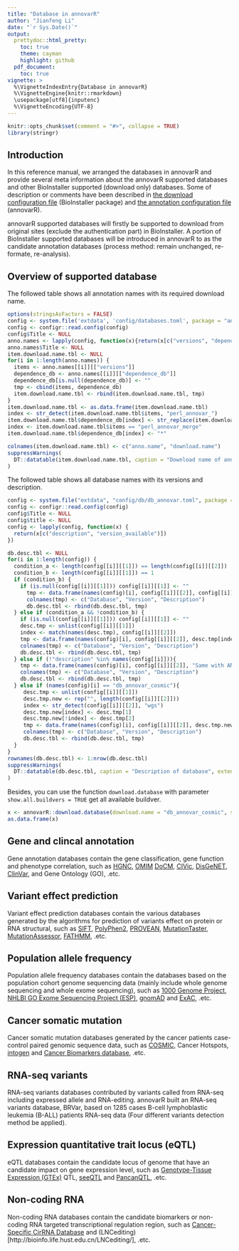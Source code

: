 ```yaml
---
title: "Database in annovarR"
author: "Jianfeng Li"
date: "`r Sys.Date()`"
output:
  prettydoc::html_pretty:
    toc: true
    theme: cayman
    highlight: github
  pdf_document:
    toc: true
vignette: >
  %\VignetteIndexEntry{Database in annovarR}
  %\VignetteEngine{knitr::rmarkdown}
  \usepackage[utf8]{inputenc}
  %\VignetteEncoding{UTF-8}
---
```


```r
knitr::opts_chunk$set(comment = "#>", collapse = TRUE)
library(stringr)
```

## Introduction

In this reference manual, we arranged the databases in annovarR and provide several meta information about the annovarR supported databases and other BioInstaller supported (download only) databases. Some of description or comments have been described in [the download configuration file](https://github.com/JhuangLab/BioInstaller/blob/master/inst/extdata/config/db/db_annovar.toml) (BioInstaller package) and [the annotation configuration file](https://github.com/JhuangLab/annovarR/blob/master/inst/extdata/config/databases.toml) (annovarR).

annovarR supported databases will firstly be supported to download from original sites (exclude the authentication part) in BioInstaller. A portion of BioInstaller supported databases will be introduced in annovarR to as the candidate annotation databases (process method: remain unchanged, re-formate, re-analysis).

## Overview of supported database

The followed table shows all annotation names with its required download name.

```r
options(stringsAsFactors = FALSE)
config <- system.file('extdata', 'config/databases.toml', package = "annovarR")
config <- configr::read.config(config)
config$Title <- NULL
anno.names <- lapply(config, function(x){return(x[c("versions", "dependence_db")])})
anno.names$Title <- NULL
item.download.name.tbl <- NULL
for(i in 1:length(anno.names)) {
  items <- anno.names[[i]][["versions"]]
  dependence_db <- anno.names[[i]][["dependence_db"]]
  dependence_db[is.null(dependence_db)] <- ""
  tmp <- cbind(items, dependence_db)
  item.download.name.tbl <- rbind(item.download.name.tbl, tmp)
}
item.download.name.tbl <- as.data.frame(item.download.name.tbl)
index <- str_detect(item.download.name.tbl$items, "perl_annovar_")
item.download.name.tbl$dependence_db[index] <- str_replace(item.download.name.tbl$items[index], "perl_annovar_", "db_annovar_")
index <- item.download.name.tbl$items == "perl_annovar_merge"
item.download.name.tbl$dependence_db[index] <- "*" 
```
```r
colnames(item.download.name.tbl) <- c("anno.name", "download.name")
suppressWarnings(
  DT::datatable(item.download.name.tbl, caption = "Download name of annovarR database.")
)
```

The followed table shows all database names with its versions and description.

```r
config <- system.file("extdata", "config/db/db_annovar.toml", package = "BioInstaller")
config <- configr::read.config(config)
config$Title <- NULL
config$title <- NULL
config <- lapply(config, function(x) {
  return(x[c("description", "version_available")])
})

db.desc.tbl <- NULL
for(i in 1:length(config)) {
  condition_a <- length(config[[i]][[1]]) == length(config[[i]][[2]])
  condition_b <- length(config[[i]][[1]]) == 1
  if (condition_b) {
    if (is.null(config[[i]][[1]])) config[[i]][[1]] <- ""
      tmp <- data.frame(names(config)[i], config[[i]][[2]], config[[i]][[1]])
      colnames(tmp) <- c("Database", "Version", "Description")
      db.desc.tbl <- rbind(db.desc.tbl, tmp)
  } else if (condition_a && !condition_b) {
    if (is.null(config[[i]][[1]])) config[[i]][[1]] <- ""
    desc.tmp <- unlist(config[[i]][[1]])
    index <- match(names(desc.tmp), config[[i]][[2]])
    tmp <- data.frame(names(config)[i], config[[i]][[2]], desc.tmp[index])
    colnames(tmp) <- c("Database", "Version", "Description")
    db.desc.tbl <- rbind(db.desc.tbl, tmp)
  } else if (!"description" %in% names(config[[i]])){
    tmp <- data.frame(names(config)[i], config[[i]][[2]], "Same with ANNOVAR item")
    colnames(tmp) <- c("Database", "Version", "Description")
    db.desc.tbl <- rbind(db.desc.tbl, tmp)
  } else if (names(config)[i] == "db_annovar_cosmic"){
     desc.tmp <- unlist(config[[i]][[1]])
     desc.tmp.new <- rep("", length(config[[i]][[2]]))
     index <- str_detect(config[[i]][[2]], "wgs")
     desc.tmp.new[index] <- desc.tmp[1]
     desc.tmp.new[!index] <- desc.tmp[2]
     tmp <- data.frame(names(config)[i], config[[i]][[2]], desc.tmp.new)
     colnames(tmp) <- c("Database", "Version", "Description")
     db.desc.tbl <- rbind(db.desc.tbl, tmp)
  }
}
rownames(db.desc.tbl) <- 1:nrow(db.desc.tbl)
suppressWarnings(
  DT::datatable(db.desc.tbl, caption = "Description of database", extensions = c("Buttons", "FixedColumns", "Responsive"))
)
```

Besides, you can use the function `download.database` with parameter `show.all.buildvers = TRUE` get all available buildver.

```r
x <- annovarR::download.database(download.name = "db_annovar_cosmic", show.all.buildvers = TRUE)
as.data.frame(x)
```

## Gene and clincal annotation

Gene annotation databases contain the gene classification, gene function and phenotype correlation, such as [HGNC](https://www.genenames.org/), [OMIM](http://www.omim.org/) [DoCM](http://docm.genome.wustl.edu/), [CIVic](https://civic.genome.wustl.edu/), [DisGeNET](http://www.disgenet.org/web/DisGeNET/menu/browser?1), [ClinVar](https://www.ncbi.nlm.nih.gov/clinvar/), and Gene Ontology (GO), .etc.

## Variant effect prediction

Variant effect prediction databases contain the various databases generated by the algorithms for prediction of variants effect on protein or RNA structural, such as [SIFT](http://sift.jcvi.org/), [PolyPhen2](http://genetics.bwh.harvard.edu/pph2/), [PROVEAN](http://provean.jcvi.org), [MutationTaster](http://www.mutationtaster.org/), [MutationAssessor](http://mutationassessor.org/r3/), [FATHMM](http://fathmm.biocompute.org.uk/), .etc.

## Population allele frequency

Population allele frequency databases contain the databases based on the population cohort genome sequencing data (mainly include whole genome sequencing and whole exome sequencing), such as [1000 Genome Project](https://www.ncbi.nlm.nih.gov/projects/faspftp/1000genomes/), [NHLBI GO Exome Sequencing Project (ESP)](https://esp.gs.washington.edu/drupal/), [gnomAD](http://gnomad.broadinstitute.org/) and [ExAC](http://exac.broadinstitute.org/), .etc.

## Cancer somatic mutation

Cancer somatic mutation databases generated by the cancer patients case-control paired genomic sequence data, such as [COSMIC](http://cancer.sanger.ac.uk/cosmic), Cancer Hotspots, [intogen](https://www.intogen.org/downloads) and [Cancer Biomarkers database](https://www.cancergenomeinterpreter.org/biomarkers), .etc.

## RNA-seq variants

RNA-seq variants databases contributed by variants called from RNA-seq including expressed allele and RNA-editing. annovarR built an RNA-seq variants database, BRVar, based on 1285 cases B-cell lymphoblastic leukemia (B-ALL) patients RNA-seq data (Four different variants detection method be applied).

## Expression quantitative trait locus (eQTL)

eQTL databases contain the candidate locus of genome that have an candidate impact on gene expression level, such as [Genotype-Tissue Expression (GTEx)](https://www.gtexportal.org/home/) QTL, [seeQTL](http://www.bios.unc.edu/research/genomic_software/seeQTL/) and [PancanQTL](http://bioinfo.life.hust.edu.cn/PancanQTL/), .etc.

## Non-coding RNA

Non-coding RNA databases contain the candidate biomarkers or non-coding RNA targeted transcriptional regulation region, such as [Cancer-Specific CirRNA Database](http://gb.whu.edu.cn/CSCD/) and (LNCediting)[http://bioinfo.life.hust.edu.cn/LNCediting/], .etc.
